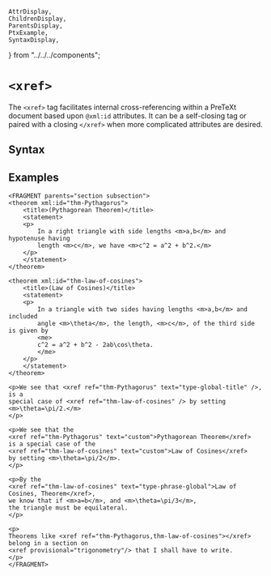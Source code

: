     AttrDisplay,
    ChildrenDisplay,
    ParentsDisplay,
    PtxExample,
    SyntaxDisplay,
} from "../../../components";

# `<xref>`

The `<xref>` tag facilitates internal cross-referencing within a PreTeXt
document based upon `@xml:id` attributes. It can be a self-closing tag or paired
with a closing `</xref>` when more complicated attributes are desired.

## Syntax

<SyntaxDisplay name="xref" />

## Examples

```ptx-example
<FRAGMENT parents="section subsection">
<theorem xml:id="thm-Pythagorus">
    <title>(Pythagorean Theorem)</title>
    <statement>
    <p>
        In a right triangle with side lengths <m>a,b</m> and hypotenuse having
        length <m>c</m>, we have <m>c^2 = a^2 + b^2.</m>
    </p>
    </statement>
</theorem>

<theorem xml:id="thm-law-of-cosines">
    <title>(Law of Cosines)</title>
    <statement>
    <p>
        In a triangle with two sides having lengths <m>a,b</m> and included
        angle <m>\theta</m>, the length, <m>c</m>, of the third side is given by
        <me>
        c^2 = a^2 + b^2 - 2ab\cos\theta.
        </me>
    </p>
    </statement>
</theorem>

<p>We see that <xref ref="thm-Pythagorus" text="type-global-title" />, is a
special case of <xref ref="thm-law-of-cosines" /> by setting <m>\theta=\pi/2.</m>
</p>

<p>We see that the
<xref ref="thm-Pythagorus" text="custom">Pythagorean Theorem</xref>
is a special case of the
<xref ref="thm-law-of-cosines" text="custom">Law of Cosines</xref>
by setting <m>\theta=\pi/2</m>.
</p>

<p>By the
<xref ref="thm-law-of-cosines" text="type-phrase-global">Law of Cosines, Theorem</xref>,
we know that if <m>a=b</m>, and <m>\theta=\pi/3</m>,
the triangle must be equilateral.
</p>

<p>
Theorems like <xref ref="thm-Pythagorus,thm-law-of-cosines"></xref>
belong in a section on
<xref provisional="trigonometry"/> that I shall have to write.
</p>
</FRAGMENT>
```
    